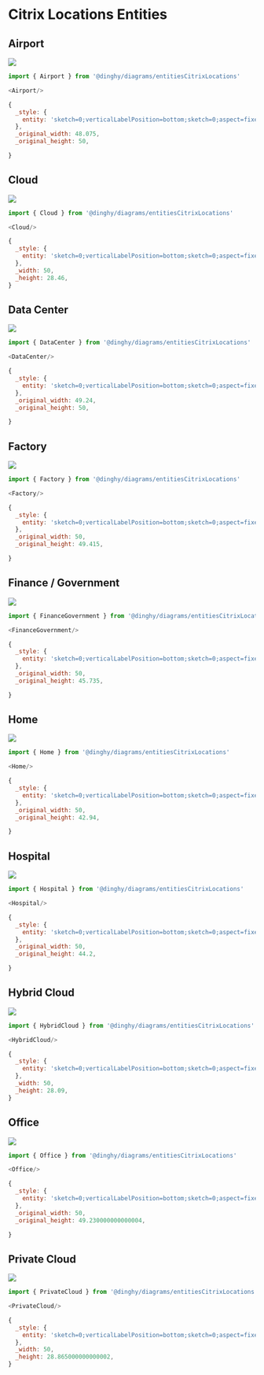 
# Citrix Locations Entities


## Airport

<Tabs>
  <TabItem value="Preview">

![](./airport.png#drawio)

  </TabItem>
  <TabItem value="Usage">
    
```js
import { Airport } from '@dinghy/diagrams/entitiesCitrixLocations'

<Airport/>
```

  </TabItem>
  <TabItem value="Definition">
    
```js
{
  _style: {
    entity: 'sketch=0;verticalLabelPosition=bottom;sketch=0;aspect=fixed;html=1;verticalAlign=top;strokeColor=none;fillColor=#000000;align=center;outlineConnect=0;pointerEvents=1;shape=mxgraph.citrix2.airport;',
  },
  _original_width: 48.075,
  _original_height: 50,

}
```

  </TabItem>
</Tabs>


## Cloud

<Tabs>
  <TabItem value="Preview">

![](./cloud.png#drawio)

  </TabItem>
  <TabItem value="Usage">
    
```js
import { Cloud } from '@dinghy/diagrams/entitiesCitrixLocations'

<Cloud/>
```

  </TabItem>
  <TabItem value="Definition">
    
```js
{
  _style: {
    entity: 'sketch=0;verticalLabelPosition=bottom;sketch=0;aspect=fixed;html=1;verticalAlign=top;strokeColor=none;fillColor=#000000;align=center;outlineConnect=0;pointerEvents=1;shape=mxgraph.citrix2.cloud;',
  },
  _width: 50,
  _height: 28.46,
}
```

  </TabItem>
</Tabs>


## Data Center

<Tabs>
  <TabItem value="Preview">

![](./data-center.png#drawio)

  </TabItem>
  <TabItem value="Usage">
    
```js
import { DataCenter } from '@dinghy/diagrams/entitiesCitrixLocations'

<DataCenter/>
```

  </TabItem>
  <TabItem value="Definition">
    
```js
{
  _style: {
    entity: 'sketch=0;verticalLabelPosition=bottom;sketch=0;aspect=fixed;html=1;verticalAlign=top;strokeColor=none;fillColor=#000000;align=center;outlineConnect=0;pointerEvents=1;shape=mxgraph.citrix2.data_center;',
  },
  _original_width: 49.24,
  _original_height: 50,

}
```

  </TabItem>
</Tabs>


## Factory

<Tabs>
  <TabItem value="Preview">

![](./factory.png#drawio)

  </TabItem>
  <TabItem value="Usage">
    
```js
import { Factory } from '@dinghy/diagrams/entitiesCitrixLocations'

<Factory/>
```

  </TabItem>
  <TabItem value="Definition">
    
```js
{
  _style: {
    entity: 'sketch=0;verticalLabelPosition=bottom;sketch=0;aspect=fixed;html=1;verticalAlign=top;strokeColor=none;fillColor=#000000;align=center;outlineConnect=0;pointerEvents=1;shape=mxgraph.citrix2.factory;',
  },
  _original_width: 50,
  _original_height: 49.415,

}
```

  </TabItem>
</Tabs>


## Finance / Government

<Tabs>
  <TabItem value="Preview">

![](./finance-government.png#drawio)

  </TabItem>
  <TabItem value="Usage">
    
```js
import { FinanceGovernment } from '@dinghy/diagrams/entitiesCitrixLocations'

<FinanceGovernment/>
```

  </TabItem>
  <TabItem value="Definition">
    
```js
{
  _style: {
    entity: 'sketch=0;verticalLabelPosition=bottom;sketch=0;aspect=fixed;html=1;verticalAlign=top;strokeColor=none;fillColor=#000000;align=center;outlineConnect=0;pointerEvents=1;shape=mxgraph.citrix2.finance_government;',
  },
  _original_width: 50,
  _original_height: 45.735,

}
```

  </TabItem>
</Tabs>


## Home

<Tabs>
  <TabItem value="Preview">

![](./home.png#drawio)

  </TabItem>
  <TabItem value="Usage">
    
```js
import { Home } from '@dinghy/diagrams/entitiesCitrixLocations'

<Home/>
```

  </TabItem>
  <TabItem value="Definition">
    
```js
{
  _style: {
    entity: 'sketch=0;verticalLabelPosition=bottom;sketch=0;aspect=fixed;html=1;verticalAlign=top;strokeColor=none;fillColor=#000000;align=center;outlineConnect=0;pointerEvents=1;shape=mxgraph.citrix2.home;',
  },
  _original_width: 50,
  _original_height: 42.94,

}
```

  </TabItem>
</Tabs>


## Hospital

<Tabs>
  <TabItem value="Preview">

![](./hospital.png#drawio)

  </TabItem>
  <TabItem value="Usage">
    
```js
import { Hospital } from '@dinghy/diagrams/entitiesCitrixLocations'

<Hospital/>
```

  </TabItem>
  <TabItem value="Definition">
    
```js
{
  _style: {
    entity: 'sketch=0;verticalLabelPosition=bottom;sketch=0;aspect=fixed;html=1;verticalAlign=top;strokeColor=none;fillColor=#000000;align=center;outlineConnect=0;pointerEvents=1;shape=mxgraph.citrix2.hospital;',
  },
  _original_width: 50,
  _original_height: 44.2,

}
```

  </TabItem>
</Tabs>


## Hybrid Cloud

<Tabs>
  <TabItem value="Preview">

![](./hybrid-cloud.png#drawio)

  </TabItem>
  <TabItem value="Usage">
    
```js
import { HybridCloud } from '@dinghy/diagrams/entitiesCitrixLocations'

<HybridCloud/>
```

  </TabItem>
  <TabItem value="Definition">
    
```js
{
  _style: {
    entity: 'sketch=0;verticalLabelPosition=bottom;sketch=0;aspect=fixed;html=1;verticalAlign=top;strokeColor=none;fillColor=#000000;align=center;outlineConnect=0;pointerEvents=1;shape=mxgraph.citrix2.hybrid_cloud;',
  },
  _width: 50,
  _height: 28.09,
}
```

  </TabItem>
</Tabs>


## Office

<Tabs>
  <TabItem value="Preview">

![](./office.png#drawio)

  </TabItem>
  <TabItem value="Usage">
    
```js
import { Office } from '@dinghy/diagrams/entitiesCitrixLocations'

<Office/>
```

  </TabItem>
  <TabItem value="Definition">
    
```js
{
  _style: {
    entity: 'sketch=0;verticalLabelPosition=bottom;sketch=0;aspect=fixed;html=1;verticalAlign=top;strokeColor=none;fillColor=#000000;align=center;outlineConnect=0;pointerEvents=1;shape=mxgraph.citrix2.office;',
  },
  _original_width: 50,
  _original_height: 49.230000000000004,

}
```

  </TabItem>
</Tabs>


## Private Cloud

<Tabs>
  <TabItem value="Preview">

![](./private-cloud.png#drawio)

  </TabItem>
  <TabItem value="Usage">
    
```js
import { PrivateCloud } from '@dinghy/diagrams/entitiesCitrixLocations'

<PrivateCloud/>
```

  </TabItem>
  <TabItem value="Definition">
    
```js
{
  _style: {
    entity: 'sketch=0;verticalLabelPosition=bottom;sketch=0;aspect=fixed;html=1;verticalAlign=top;strokeColor=none;fillColor=#000000;align=center;outlineConnect=0;pointerEvents=1;shape=mxgraph.citrix2.private_cloud;',
  },
  _width: 50,
  _height: 28.865000000000002,
}
```

  </TabItem>
</Tabs>

